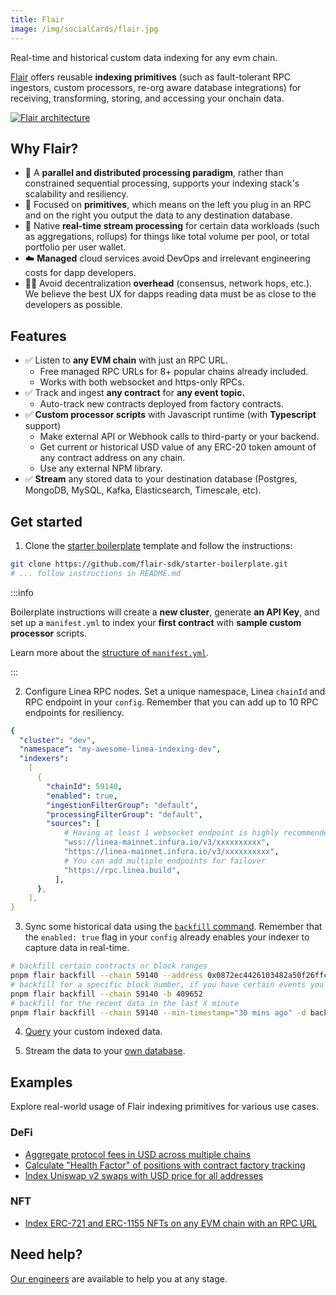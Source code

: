 ```yaml
---
title: Flair
image: /img/socialCards/flair.jpg
---
```


Real-time and historical custom data indexing for any evm chain.

[Flair](https://flair.dev) offers reusable **indexing primitives** (such as
fault-tolerant RPC ingestors, custom processors, re-org aware database
integrations) for receiving, transforming, storing, and accessing your onchain
data.

<div class="center-container">
  <div class="img-large">
    <a href="https://docs.flair.dev/">
      <img
        src="/img/get_started/tooling/data_indexers/flair/Linea_Flair_1.png"
        alt="Flair architecture"
      />
    </a>
  </div>
</div>

## Why Flair?

- 🚀 A **parallel and distributed processing paradigm**, rather than constrained
  sequential processing, supports your indexing stack's scalability and
  resiliency.
- 🧩 Focused on **primitives**, which means on the left you plug in an RPC and
  on the right you output the data to any destination database.
- 🚄 Native **real-time stream processing** for certain data workloads (such as
  aggregations, rollups) for things like total volume per pool, or total
  portfolio per user wallet.
- ☁️ **Managed** cloud services avoid DevOps and irrelevant engineering costs
  for dapp developers.
- 🧑‍💻 Avoid decentralization **overhead** (consensus, network hops, etc.). We
  believe the best UX for dapps reading data must be as close to the developers
  as possible.

## Features

- ✅ Listen to **any EVM chain** with just an RPC URL.
  - Free managed RPC URLs for 8+ popular chains already included.
  - Works with both websocket and https-only RPCs.
- ✅ Track and ingest **any contract** for **any event topic.**
  - Auto-track new contracts deployed from factory contracts.
- ✅ **Custom processor scripts** with Javascript runtime (with **Typescript**
  support)
  - Make external API or Webhook calls to third-party or your backend.
  - Get current or historical USD value of any ERC-20 token amount of any
    contract address on any chain.
  - Use any external NPM library.
- ✅ **Stream** any stored data to your destination database (Postgres, MongoDB,
  MySQL, Kafka, Elasticsearch, Timescale, etc).

## Get started

1. Clone the [starter boilerplate](https://github.com/flair-sdk/starter-boilerplate)
   template and follow the instructions:

```bash
git clone https://github.com/flair-sdk/starter-boilerplate.git
# ... follow instructions in README.md
```

:::info

Boilerplate instructions will create a **new cluster**, generate **an API Key**,
and set up a `manifest.yml` to index your **first contract** with **sample
custom processor** scripts.

Learn more about the [structure of `manifest.yml`](https://docs.flair.dev/reference/manifest.yml).

:::

2. Configure Linea RPC nodes. Set a unique namespace, Linea `chainId` and RPC
   endpoint in your `config`. Remember that you can add up to 10 RPC endpoints
   for resiliency.

```yaml
{
  "cluster": "dev",
  "namespace": "my-awesome-linea-indexing-dev",
  "indexers":
    [
      {
        "chainId": 59140,
        "enabled": true,
        "ingestionFilterGroup": "default",
        "processingFilterGroup": "default",
        "sources": [
            # Having at least 1 websocket endpoint is highly recommended
            "wss://linea-mainnet.infura.io/v3/xxxxxxxxxx",
            "https://linea-mainnet.infura.io/v3/xxxxxxxxxx",
            # You can add multiple endpoints for failover
            "https://rpc.linea.build",
          ],
      },
    ],
}
```

3. Sync some historical data using the [`backfill` command](https://docs.flair.dev/reference/backfilling).
Remember that the `enabled: true` flag in your `config` already enables your
indexer to capture data in real-time.

```bash
# backfill certain contracts or block ranges
pnpm flair backfill --chain 59140 --address 0x0872ec4426103482a50f26ffc32acefcec61b3c9 -d backward --max-blocks 10000
# backfill for a specific block number, if you have certain events you wanna test with
pnpm flair backfill --chain 59140 -b 409652
# backfill for the recent data in the last X minute
pnpm flair backfill --chain 59140 --min-timestamp="30 mins ago" -d backward
```

4. [Query](https://docs.flair.dev/#getting-started) your custom indexed data.

5. Stream the data to your [own database](https://docs.flair.dev/reference/database#your-own-database).

## Examples

Explore real-world usage of Flair indexing primitives for various use cases.

### DeFi

- [Aggregate protocol fees in USD across multiple chains](https://github.com/flair-sdk/examples/tree/main/aggregate-protocol-fees-in-usd)
- [Calculate "Health Factor" of positions with contract factory tracking](https://github.com/flair-sdk/examples/tree/main/health-factor-with-factory-tracking)
- [Index Uniswap v2 swaps with USD price for all addresses](https://github.com/flair-sdk/examples/tree/main/uniswap-v2-events-from-all-contracts-with-usd-price)

### NFT

- [Index ERC-721 and ERC-1155 NFTs on any EVM chain with an RPC URL](https://github.com/flair-sdk/examples/tree/main/erc721-and-erc1155-nft-indexing)

## Need help?

[Our engineers](https://docs.flair.dev/talk-to-an-engineer) are available to
help you at any stage.

